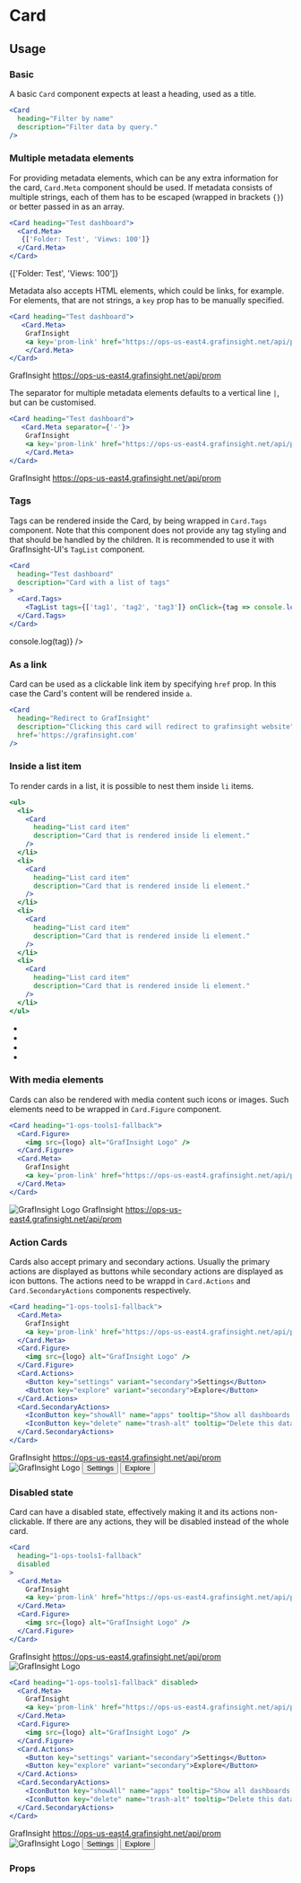 

<Meta title="MDX/Card" component={Card}/>

# Card

## Usage

### Basic
A basic `Card` component expects at least a heading, used as a title.
```jsx
<Card
  heading="Filter by name"
  description="Filter data by query."
/>
```
<Preview>
  <Card
    heading="Filter by name"
    description="Filter data by query."
  />
</Preview>


### Multiple metadata elements
For providing metadata elements, which can be any extra information for the card, `Card.Meta` component should be used. If metadata consists of multiple strings, each of them has to be escaped (wrapped in brackets `{}`) or better passed in as an array.

```jsx
<Card heading="Test dashboard">
  <Card.Meta>
   {['Folder: Test', 'Views: 100']}
  </Card.Meta>
</Card>
```

<Preview>
  <Card heading="Test dashboard">
    <Card.Meta>
      {['Folder: Test', 'Views: 100']}
    </Card.Meta>
  </Card>
</Preview>

Metadata also accepts HTML elements, which could be links, for example. For elements, that are not strings, a `key` prop has to be manually specified.

```jsx
<Card heading="Test dashboard">
   <Card.Meta>
    GrafInsight
    <a key='prom-link' href="https://ops-us-east4.grafinsight.net/api/prom">https://ops-us-east4.grafinsight.net/api/prom</a>
    </Card.Meta>
</Card>
```

<Preview>
  <Card heading="Test dashboard">
    <Card.Meta>
      GrafInsight
      <a key='prom-link' href="https://ops-us-east4.grafinsight.net/api/prom">https://ops-us-east4.grafinsight.net/api/prom</a>
    </Card.Meta>
  </Card>
</Preview>

The separator for multiple metadata elements defaults to a vertical line `|`, but can be customised.

```jsx
<Card heading="Test dashboard">
   <Card.Meta separator={'-'}>
    GrafInsight
    <a key='prom-link' href="https://ops-us-east4.grafinsight.net/api/prom">https://ops-us-east4.grafinsight.net/api/prom</a>
    </Card.Meta>
</Card>
```

<Preview>
  <Card heading="Test dashboard">
    <Card.Meta separator={'-'}>
      GrafInsight
      <a key='prom-link' href="https://ops-us-east4.grafinsight.net/api/prom">https://ops-us-east4.grafinsight.net/api/prom</a>
    </Card.Meta>
  </Card>
</Preview>

### Tags
Tags can be rendered inside the Card, by being wrapped in `Card.Tags` component. Note that this component does not provide any tag styling and that should be handled by the children. It is recommended to use it with GrafInsight-UI's `TagList` component.

```jsx
<Card
  heading="Test dashboard"
  description="Card with a list of tags"
>
  <Card.Tags>
    <TagList tags={['tag1', 'tag2', 'tag3']} onClick={tag => console.log(tag)} />
  </Card.Tags>
</Card>
```

<Preview>
  <Card
    heading="Test dashboard"
    description="Card with a list of tags"
  >
    <Card.Tags>
      <TagList tags={['tag1', 'tag2', 'tag3']} onClick={tag => console.log(tag)} />
    </Card.Tags>
  </Card>
</Preview>

### As a link

Card can be used as a clickable link item by specifying `href` prop. In this case the Card's content will be rendered inside `a`.

```jsx
<Card
  heading="Redirect to GrafInsight"
  description="Clicking this card will redirect to grafinsight website"
  href='https://grafinsight.com'
/>
```
<Preview>
  <Card
    heading="Redirect to GrafInsight"
    description="Clicking this card will redirect to grafinsight website"
    href='https://grafinsight.com'
  />
</Preview>

### Inside a list item

To render cards in a list, it is possible to nest them inside `li` items.
```jsx
<ul>
  <li>
    <Card
      heading="List card item"
      description="Card that is rendered inside li element."
    />
  </li>
  <li>
    <Card
      heading="List card item"
      description="Card that is rendered inside li element."
    />
  </li>
  <li>
    <Card
      heading="List card item"
      description="Card that is rendered inside li element."
    />
  </li>
  <li>
    <Card
      heading="List card item"
      description="Card that is rendered inside li element."
    />
  </li>
</ul>
```
<Preview>
  <ul style={{padding: '20px', maxWidth: '800px', listStyle: 'none'}}>
    <li>
      <Card
        heading="List card item"
        description="Card that is rendered inside li element."
      />
    </li>
    <li>
      <Card
        heading="List card item"
        description="Card that is rendered inside li element."
      />
    </li>
    <li>
      <Card
        heading="List card item"
        description="Card that is rendered inside li element."
      />
    </li>
    <li>
      <Card
        heading="List card item"
        description="Card that is rendered inside li element."
      />
    </li>
  </ul>
</Preview>

### With media elements

Cards can also be rendered with media content such icons or images. Such elements need to be wrapped in `Card.Figure` component.

```jsx
<Card heading="1-ops-tools1-fallback">
  <Card.Figure>
    <img src={logo} alt="GrafInsight Logo" />
  </Card.Figure>
  <Card.Meta>
    GrafInsight
    <a key='prom-link' href="https://ops-us-east4.grafinsight.net/api/prom">https://ops-us-east4.grafinsight.net/api/prom</a>
  </Card.Meta>
</Card>
```

<Preview>
  <Card heading="1-ops-tools1-fallback">
    <Card.Figure>
      <img src={logo} alt="GrafInsight Logo" />
    </Card.Figure>
    <Card.Meta>
      GrafInsight
      <a key='prom-link' href="https://ops-us-east4.grafinsight.net/api/prom">https://ops-us-east4.grafinsight.net/api/prom</a>
    </Card.Meta>
  </Card>
</Preview>

### Action Cards

Cards also accept primary and secondary actions. Usually the primary actions are displayed as buttons while secondary actions are displayed as icon buttons. The actions need to be wrappd in `Card.Actions` and `Card.SecondaryActions` components respectively.

```jsx
<Card heading="1-ops-tools1-fallback">
  <Card.Meta>
    GrafInsight
    <a key='prom-link' href="https://ops-us-east4.grafinsight.net/api/prom">https://ops-us-east4.grafinsight.net/api/prom</a>
  </Card.Meta>
  <Card.Figure>
    <img src={logo} alt="GrafInsight Logo" />
  </Card.Figure>
  <Card.Actions>
    <Button key="settings" variant="secondary">Settings</Button>
    <Button key="explore" variant="secondary">Explore</Button>
  </Card.Actions>
  <Card.SecondaryActions>
    <IconButton key="showAll" name="apps" tooltip="Show all dashboards for this data source" />
    <IconButton key="delete" name="trash-alt" tooltip="Delete this data source" />
  </Card.SecondaryActions>
</Card>
```

<Preview>
  <Card heading="1-ops-tools1-fallback">
    <Card.Meta>
      GrafInsight
      <a key='prom-link' href="https://ops-us-east4.grafinsight.net/api/prom">https://ops-us-east4.grafinsight.net/api/prom</a>
    </Card.Meta>
    <Card.Figure>
      <img src={logo} alt="GrafInsight Logo" />
    </Card.Figure>
    <Card.Actions>
      <Button key="settings" variant="secondary">Settings</Button>
      <Button key="explore" variant="secondary">Explore</Button>
    </Card.Actions>
    <Card.SecondaryActions>
      <IconButton key="showAll" name="apps" tooltip="Show all dashboards for this data source" />
      <IconButton key="delete" name="trash-alt" tooltip="Delete this data source" />
    </Card.SecondaryActions>
  </Card>
</Preview>

### Disabled state

Card can have a disabled state, effectively making it and its actions non-clickable. If there are any actions, they will be disabled instead of the whole card.

```jsx
<Card
  heading="1-ops-tools1-fallback"
  disabled
>
  <Card.Meta>
    GrafInsight
    <a key='prom-link' href="https://ops-us-east4.grafinsight.net/api/prom">https://ops-us-east4.grafinsight.net/api/prom</a>
  </Card.Meta>
  <Card.Figure>
    <img src={logo} alt="GrafInsight Logo" />
  </Card.Figure>
</Card>
```

<Preview>
  <Card
    heading="1-ops-tools1-fallback"
    disabled
  >
    <Card.Meta>
      GrafInsight
      <a key='prom-link' href="https://ops-us-east4.grafinsight.net/api/prom">https://ops-us-east4.grafinsight.net/api/prom</a>
    </Card.Meta>
    <Card.Figure>
      <img src={logo} alt="GrafInsight Logo" />
    </Card.Figure>
  </Card>
</Preview>

```jsx
<Card heading="1-ops-tools1-fallback" disabled>
  <Card.Meta>
    GrafInsight
    <a key='prom-link' href="https://ops-us-east4.grafinsight.net/api/prom">https://ops-us-east4.grafinsight.net/api/prom</a>
  </Card.Meta>
  <Card.Figure>
    <img src={logo} alt="GrafInsight Logo" />
  </Card.Figure>
  <Card.Actions>
    <Button key="settings" variant="secondary">Settings</Button>
    <Button key="explore" variant="secondary">Explore</Button>
  </Card.Actions>
  <Card.SecondaryActions>
    <IconButton key="showAll" name="apps" tooltip="Show all dashboards for this data source" />
    <IconButton key="delete" name="trash-alt" tooltip="Delete this data source" />
  </Card.SecondaryActions>
</Card>
```

<Preview>
  <Card heading="1-ops-tools1-fallback" disabled>
    <Card.Meta>
      GrafInsight
      <a key='prom-link' href="https://ops-us-east4.grafinsight.net/api/prom">https://ops-us-east4.grafinsight.net/api/prom</a>
    </Card.Meta>
    <Card.Figure>
      <img src={logo} alt="GrafInsight Logo" />
    </Card.Figure>
    <Card.Actions>
      <Button key="settings" variant="secondary">Settings</Button>
      <Button key="explore" variant="secondary">Explore</Button>
    </Card.Actions>
    <Card.SecondaryActions>
      <IconButton key="showAll" name="apps" tooltip="Show all dashboards for this data source" />
      <IconButton key="delete" name="trash-alt" tooltip="Delete this data source" />
    </Card.SecondaryActions>
  </Card>
</Preview>

### Props
<Props of={Card}/>

